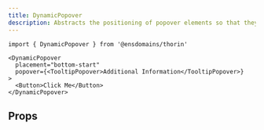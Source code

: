 ```yaml
---
title: DynamicPopover
description: Abstracts the positioning of popover elements so that they are visible on the screen
---
```


```tsx
import { DynamicPopover } from '@ensdomains/thorin'
```

```tsx live=true  expand=ture minHeight=300px
<DynamicPopover
  placement="bottom-start"
  popover={<TooltipPopover>Additional Information</TooltipPopover>}
>
  <Button>Click Me</Button>
</DynamicPopover>
```

## Props

<PropsTable sourceLink={sourceLink} types={types} />
